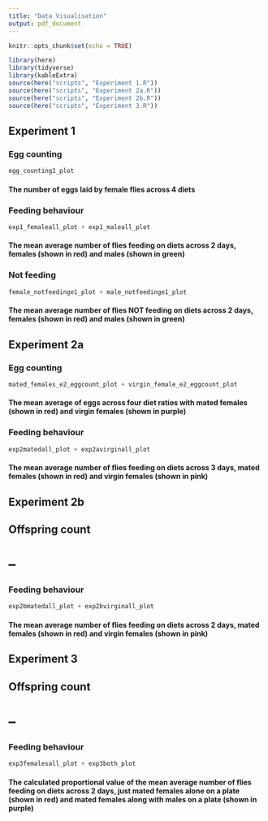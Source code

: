 ```yaml
---
title: "Data Visualisation"
output: pdf_document
---
```


```r
knitr::opts_chunk$set(echo = TRUE)
```
 


```r
library(here)
library(tidyverse)
library(kableExtra)
source(here("scripts", "Experiment 1.R"))
source(here("scripts", "Experiment 2a.R"))
source(here("scripts", "Experiment 2b.R"))
source(here("scripts", "Experiment 3.R"))
```



## Experiment 1

### Egg counting 

```r

egg_counting1_plot 

```

#### The number of eggs laid by female flies across 4 diets

### Feeding behaviour 

```r

exp1_femaleall_plot + exp1_maleall_plot

```

#### The mean average number of flies feeding on diets across 2 days, females (shown in red) and males (shown in green)

### Not feeding 

```r

female_notfeedinge1_plot + male_notfeedinge1_plot

```

#### The mean average number of flies NOT feeding on diets across 2 days, females (shown in red) and males (shown in green)


## Experiment 2a

### Egg counting 

```r

mated_females_e2_eggcount_plot + virgin_female_e2_eggcount_plot

```

#### The mean average of eggs across four diet ratios with mated females (shown in red) and virgin females (shown in purple)


### Feeding behaviour 

```r

exp2matedall_plot + exp2avirginall_plot

```

#### The mean average number of flies feeding on diets across 3 days, mated females (shown in red) and virgin females (shown in pink)


## Experiment 2b

## Offspring count 
# -- 

### Feeding behaviour 

```r

exp2bmatedall_plot + exp2bvirginall_plot

```

#### The mean average number of flies feeding on diets across 2 days, mated females (shown in red) and virgin females (shown in pink)

## Experiment 3

## Offspring count 
# -- 

### Feeding behaviour 

```r

exp3femalesall_plot + exp3both_plot

```

#### The calculated proportional value of the mean average number of flies feeding on diets across 2 days, just mated females alone on a plate (shown in red) and mated females along with males on a plate (shown in purple)
